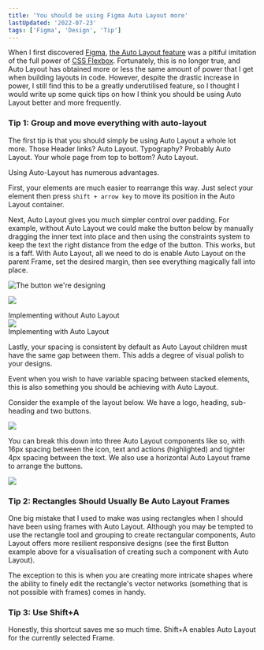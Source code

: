 ```yaml
---
title: 'You should be using Figma Auto Layout more'
lastUpdated: '2022-07-23'
tags: ['Figma', 'Design', 'Tip']
---
```


When I first discovered [Figma](https://figma.com/),
[the Auto Layout feature](https://help.figma.com/hc/en-us/articles/360040451373-Explore-auto-layout-properties)
was a pitiful imitation of the full power of
[CSS Flexbox](https://developer.mozilla.org/en-US/docs/Learn/CSS/CSS_layout/Flexbox).
Fortunately, this is no longer true, and Auto Layout has obtained more
or less the same amount of power that I get when building layouts in
code. However, despite the drastic increase in power, I still find
this to be a greatly underutilised feature, so I thought I would write
up some quick tips on how I think you should be using Auto Layout
better and more frequently.

### Tip 1: Group and move everything with auto-layout

The first tip is that you should simply be using Auto Layout a whole
lot more. Those Header links? Auto Layout. Typography? Probably Auto
Layout. Your whole page from top to bottom? Auto Layout.

Using Auto-Layout has numerous advantages.

First, your elements are much easier to rearrange this way. Just
select your element then press `shift + arrow key` to move its
position in the Auto Layout container.

Next, Auto Layout gives you much simpler control over padding. For
example, without Auto Layout we could make the button below by
manually dragging the inner text into place and then using the
constraints system to keep the text the right distance from the edge
of the button. This works, but is a faff. With Auto Layout, all we
need to do is enable Auto Layout on the parent Frame, set the desired
margin, then see everything magically fall into place.

![The button we're designing](button.png)

<img
  src='implement-without-auto-layout.gif'
  className='no-overflow'
/>

<figcaption class='gatsby-resp-image-figcaption'>
  Implementing without Auto Layout
</figcaption>

<img src='implement-with-auto-layout.gif' className='no-overflow' />

<figcaption class='gatsby-resp-image-figcaption'>
  Implementing with Auto Layout
</figcaption>

Lastly, your spacing is consistent by default as Auto Layout children
must have the same gap between them. This adds a degree of visual
polish to your designs.

Event when you wish to have variable spacing between stacked elements,
this is also something you should be achieving with Auto Layout.

Consider the example of the layout below. We have a logo, heading,
sub-heading and two buttons.

![](layout.jpg)

You can break this down into three Auto Layout components like so,
with 16px spacing between the icon, text and actions (highlighted) and
tighter 4px spacing between the text. We also use a horizontal Auto
Layout frame to arrange the buttons.

![](auto-layout.png)

### Tip 2: Rectangles Should Usually Be Auto Layout Frames

One big mistake that I used to make was using rectangles when I should
have been using frames with Auto Layout. Although you may be tempted
to use the rectangle tool and grouping to create rectangular
components, Auto Layout offers more resilient responsive designs (see
the first Button example above for a visualisation of creating such a
component with Auto Layout).

The exception to this is when you are creating more intricate shapes
where the ability to finely edit the rectangle's vector networks
(something that is not possible with frames) comes in handy.

### Tip 3: Use Shift+A

Honestly, this shortcut saves me so much time. Shift+A enables Auto
Layout for the currently selected Frame.
